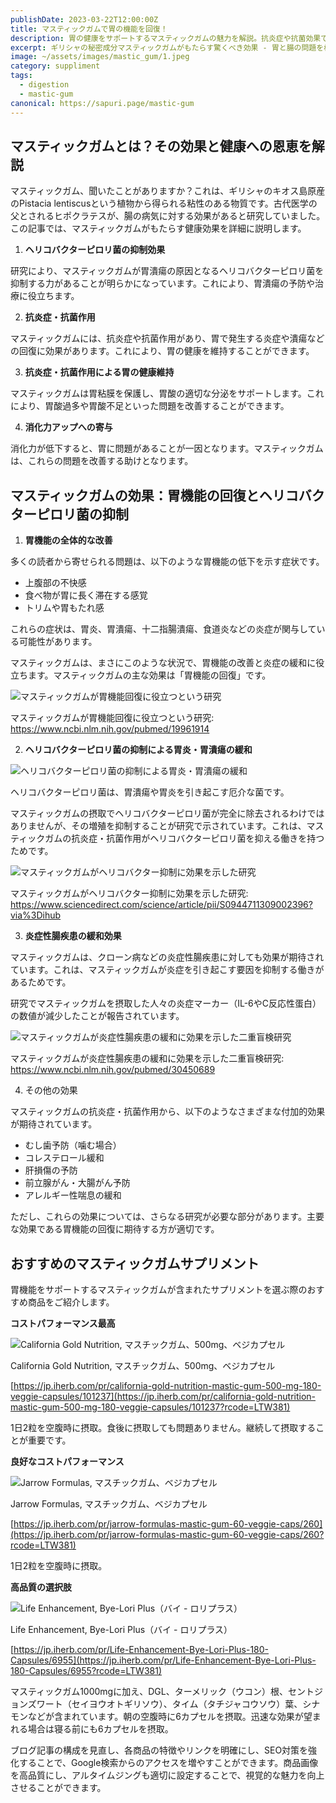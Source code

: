 ```yaml
---
publishDate: 2023-03-22T12:00:00Z
title: マスティックガムで胃の機能を回復！
description: 胃の健康をサポートするマスティックガムの魅力を解説。抗炎症や抗菌効果で胃機能回復やヘリコバクターピロリ抑制に役立つ秘密成分を紹介します。
excerpt: ギリシャの秘密成分マスティックガムがもたらす驚くべき効果 - 胃と腸の問題を根本から解決！
image: ~/assets/images/mastic_gum/1.jpeg
category: suppliment
tags:
  - digestion
  - mastic-gum
canonical: https://sapuri.page/mastic-gum
---
```




## マスティックガムとは？その効果と健康への恩恵を解説

マスティックガム、聞いたことがありますか？これは、ギリシャのキオス島原産のPistacia lentiscusという植物から得られる粘性のある物質です。古代医学の父とされるヒポクラテスが、腸の病気に対する効果があると研究していました。この記事では、マスティックガムがもたらす健康効果を詳細に説明します。

1. **ヘリコバクターピロリ菌の抑制効果**

研究により、マスティックガムが胃潰瘍の原因となるヘリコバクターピロリ菌を抑制する力があることが明らかになっています。これにより、胃潰瘍の予防や治療に役立ちます。

2. **抗炎症・抗菌作用**

マスティックガムには、抗炎症や抗菌作用があり、胃で発生する炎症や潰瘍などの回復に効果があります。これにより、胃の健康を維持することができます。

3. **抗炎症・抗菌作用による胃の健康維持**

マスティックガムは胃粘膜を保護し、胃酸の適切な分泌をサポートします。これにより、胃酸過多や胃酸不足といった問題を改善することができます。

4. **消化力アップへの寄与**

消化力が低下すると、胃に問題があることが一因となります。マスティックガムは、これらの問題を改善する助けとなります。


## マスティックガムの効果：胃機能の回復とヘリコバクターピロリ菌の抑制

1. **胃機能の全体的な改善**

多くの読者から寄せられる問題は、以下のような胃機能の低下を示す症状です。

- 上腹部の不快感
- 食べ物が胃に長く滞在する感覚
- トリムや胃もたれ感

これらの症状は、胃炎、胃潰瘍、十二指腸潰瘍、食道炎などの炎症が関与している可能性があります。

マスティックガムは、まさにこのような状況で、胃機能の改善と炎症の緩和に役立ちます。マスティックガムの主な効果は「胃機能の回復」です。

<Image src={image2} quality="high" alt="マスティックガムが胃機能回復に役立つという研究" />

マスティックガムが胃機能回復に役立つという研究:
https://www.ncbi.nlm.nih.gov/pubmed/19961914

2. **ヘリコバクターピロリ菌の抑制による胃炎・胃潰瘍の緩和**

<Image src={image3} quality="high" alt="ヘリコバクターピロリ菌の抑制による胃炎・胃潰瘍の緩和" />

ヘリコバクターピロリ菌は、胃潰瘍や胃炎を引き起こす厄介な菌です。

マスティックガムの摂取でヘリコバクターピロリ菌が完全に除去されるわけではありませんが、その増殖を抑制することが研究で示されています。これは、マスティックガムの抗炎症・抗菌作用がヘリコバクターピロリ菌を抑える働きを持つためです。

<Image src={image4} quality="high" alt="マスティックガムがヘリコバクター抑制に効果を示した研究" />

マスティックガムがヘリコバクター抑制に効果を示した研究:
https://www.sciencedirect.com/science/article/pii/S0944711309002396?via%3Dihub

3. **炎症性腸疾患の緩和効果**

マスティックガムは、クローン病などの炎症性腸疾患に対しても効果が期待されています。これは、マスティックガムが炎症を引き起こす要因を抑制する働きがあるためです。

研究でマスティックガムを摂取した人々の炎症マーカー（IL-6やC反応性蛋白）の数値が減少したことが報告されています。

<Image src={image5} quality="high" alt="マスティックガムが炎症性腸疾患の緩和に効果を示した二重盲検研究" />

マスティックガムが炎症性腸疾患の緩和に効果を示した二重盲検研究:
https://www.ncbi.nlm.nih.gov/pubmed/30450689

4. その他の効果

マスティックガムの抗炎症・抗菌作用から、以下のようなさまざまな付加的効果が期待されています。

- むし歯予防（噛む場合）
- コレステロール緩和
- 肝損傷の予防
- 前立腺がん・大腸がん予防
- アレルギー性喘息の緩和

ただし、これらの効果については、さらなる研究が必要な部分があります。主要な効果である胃機能の回復に期待する方が適切です。


## おすすめのマスティックガムサプリメント

胃機能をサポートするマスティックガムが含まれたサプリメントを選ぶ際のおすすめ商品をご紹介します。


**コストパフォーマンス最高**

<Image src={image6} quality="high" height={600} alt="California Gold Nutrition, マスチックガム、500mg、ベジカプセル" />

California Gold Nutrition, マスチックガム、500mg、ベジカプセル

[https://jp.iherb.com/pr/california-gold-nutrition-mastic-gum-500-mg-180-veggie-capsules/101237](https://jp.iherb.com/pr/california-gold-nutrition-mastic-gum-500-mg-180-veggie-capsules/101237?rcode=LTW381)

1日2粒を空腹時に摂取。食後に摂取しても問題ありません。継続して摂取することが重要です。


**良好なコストパフォーマンス**

<Image src={image7} quality="high" height={600} alt="Jarrow Formulas, マスチックガム、ベジカプセル" />

Jarrow Formulas, マスチックガム、ベジカプセル

[https://jp.iherb.com/pr/jarrow-formulas-mastic-gum-60-veggie-caps/260](https://jp.iherb.com/pr/jarrow-formulas-mastic-gum-60-veggie-caps/260?rcode=LTW381)

1日2粒を空腹時に摂取。


**高品質の選択肢**

<Image src={image8} quality="high" height={600} alt="Life Enhancement, Bye-Lori Plus（バイ - ロリプラス）" />

Life Enhancement, Bye-Lori Plus（バイ - ロリプラス）

[https://jp.iherb.com/pr/Life-Enhancement-Bye-Lori-Plus-180-Capsules/6955](https://jp.iherb.com/pr/Life-Enhancement-Bye-Lori-Plus-180-Capsules/6955?rcode=LTW381)

マスティックガム1000mgに加え、DGL、ターメリック（ウコン）根、セントジョンズワート（セイヨウオトギリソウ）、タイム（タチジャコウソウ）葉、シナモンなどが含まれています。朝の空腹時に6カプセルを摂取。迅速な効果が望まれる場合は寝る前にも6カプセルを摂取。

ブログ記事の構成を見直し、各商品の特徴やリンクを明確にし、SEO対策を強化することで、Google検索からのアクセスを増やすことができます。商品画像を高品質にし、アルタイムジングも適切に設定することで、視覚的な魅力を向上させることができます。








